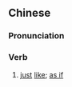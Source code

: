 ==Chinese==
{{zh-forms}}

===Pronunciation===
{{zh-pron
|m=jiùxiàng
|c=zau6 zoeng6
|h=pfs=chhiu-chhiong
|cat=v
}}

===Verb===
{{zh-verb}}

# [[just]] [[like]]; [[as if]]